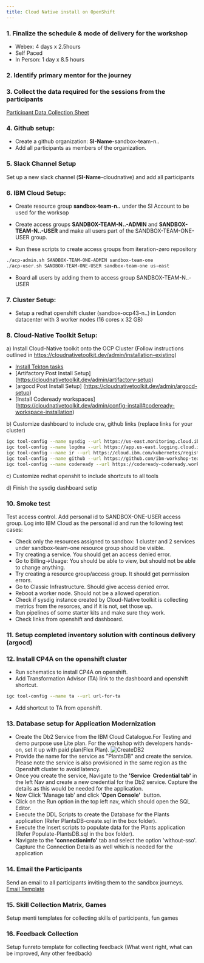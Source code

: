 ```yaml
---
title: Cloud Native install on OpenShift
---
```



<PageDescription>



</PageDescription>

### 1. Finalize the schedule & mode of delivery for the workshop
- Webex: 4 days x 2.5hours
- Self Paced
- In Person: 1 day x 8.5 hours

### 2. Identify primary mentor for the journey

### 3.  Collect the data required for the sessions from the participants
[Participant Data Collection Sheet](Participant_Data_Sheet.xlsx)

### 4.  Github setup:
- Create a github organization: **SI-Name**-sandbox-team-n..
- Add all participants as members of the organization.

### 5. Slack Channel Setup
Set up a new slack channel (**SI-Name**-cloudnative) and add all participants

### 6. IBM Cloud Setup:
- Create resource group **sandbox-team-n..** under the SI Account to be used for the worksop

- Create access groups **SANDBOX-TEAM-N..-ADMIN** and **SANDBOX-TEAM-N..-USER** and make all users part of the SANDBOX-TEAM-ONE-USER group.

- Run these scripts to create access groups from iteration-zero repository
```bash
./acp-admin.sh SANDBOX-TEAM-ONE-ADMIN sandbox-team-one
./acp-user.sh SANDBOX-TEAM-ONE-USER sandbox-team-one us-east
```
- Board all users by adding them to access group SANDBOX-TEAM-N..-USER 

### 7. Cluster Setup:
- Setup a redhat openshift cluster (sandbox-ocp43-n..) in London datacenter with 3 worker nodes (16 cores x 32 GB)

### 8. Cloud-Native Toolkit Setup:
a) Install Cloud-Native toolkit onto the OCP Cluster (Follow instructions outlined in https://cloudnativetoolkit.dev/admin/installation-existing)

- [Install Tekton tasks](https://github.com/IBM/ibm-garage-tekton-tasks/tree/master)
- [Artifactory Post Install Setup] (https://cloudnativetoolkit.dev/admin/artifactory-setup)
- [argocd Post Install Setup] (https://cloudnativetoolkit.dev/admin/argocd-setup)
- [Install Codeready workspaces] (https://cloudnativetoolkit.dev/admin/config-install#codeready-workspace-installation)

b) Customize dashboard to include crw, github links (replace links for your cluster)
```bash
igc tool-config --name sysdig --url https://us-east.monitoring.cloud.ibm.com/api/oauth/openid/IBM/0f42478cb66d4ce0b11c9168b02c5690/e0caebc1-92c0-46a5-b6d0-ef4ba28bd5ed
igc tool-config --name logdna --url https://app.us-east.logging.cloud.ibm.com/ext/ibm-sso/38d0b85d06
igc tool-config --name ir --url https://cloud.ibm.com/kubernetes/registry/main/start
igc tool-config --name github --url https://github.com/ibm-workshop-team-one
igc tool-config --name codeready --url https://codeready-codeready.workshop-ocp43-one-3b1fc50af0b2002f0241bdf5d2432efd-0000.sjc03.containers.appdomain.cloud/dashboard/
```

c) Customize redhat openshit to include shortcuts to all tools

d) Finish the sysdig dashboard setip

### 10. Smoke test 
Test access control.
Add personal id to SANDBOX-ONE-USER access group.
Log into IBM Cloud as the personal id and run the following test cases:

- Check only the resources assigned to sandbox: 1 cluster and 2 services under sandbox-team-one resource group should be visible.
- Try creating a service. You should get an access denied error.
- Go to Billing->Usage: You should be able to view, but should not be able to change anything.
- Try creating a resource group/access group. It should get permission errors.
- Go to Classic Infrastructure. Should give access denied error.
- Reboot a worker node. Should not be a allowed operation.
- Check if sysdig instance created by Cloud-Native toolkit is collecting metrics from the resorces, and if it is not, set those up.
- Run pipelines of some starter kits and make sure they work.
- Check links from openshift and dashboard.

### 11.  Setup completed inventory solution with continous delivery (argocd)

### 12. Install CP4A on the openshift cluster
- Run schematics to install CP4A on openshift.
- Add Transformation Advisor (TA) link to the dashboard and openshift shortcut.
```bash
igc tool-config --name ta --url url-for-ta
```
- Add shortcut to TA from openshift.

### 13. Database setup for Application Modernization
- Create the Db2 Service from the IBM Cloud Catalogue.For Testing and demo purpose use Lite plan. For the workshop with developers hands-on, set it up with paid plan(Flex Plan).
![CreateDB2](/images/05SandBoxRunBook.png)
- Provide the name for the service as "PlantsDB" and create the service.  Please note the service is also provisioned in the same region as the Openshift cluster to avoid latency.
- Once you create the service, Navigate to the **'Service  Credential tab'** in the left Nav and create a new credential for the Db2 service. Capture the details as this would be needed for the application.
- Now Click 'Manage tab' and click **'Open Console'**  button.
- Click on the Run option in the top left nav, which should open the SQL Editor.
- Execute the DDL Scripts to create the Database for the Plants application (Refer PlantsDB-create.sql in the box folder).
- Execute the Insert scripts to populate data for the Plants application (Refer Populate-PlantsDB.sql in the box folder).
- Navigate to the **'connectioninfo'** tab and select the option 'without-sso'. Capture the Connection Details as well which is needed for the application

### 14.  Email the Participants
Send an email to all participants inviting them to the sandbox journeys.
[Email Template](emailtemplate.txt)

### 15.  Skill Collection Matrix, Games
Setup menti templates for collecting skills of participants, fun games

### 16.  Feedback Collection
Setup funreto template for collecting feedback (What went right, what can be improved, Any other feedback)
